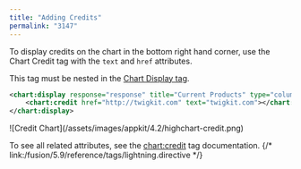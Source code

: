 ```yaml
---
title: "Adding Credits"
permalink: "3147"
---
```


To display credits on the chart in the bottom right hand corner, use the Chart Credit tag with the `text` and `href` attributes.

This tag must be nested in the [Chart Display tag](/fusion/5.9/3151/displaying-a-chart).

```xml
<chart:display response="response" title="Current Products" type="column" facet-name="current_products">
	<chart:credit href="http://twigkit.com" text="twigkit.com"></chart:credit>
</chart:display>
```

<Frame>![Credit Chart](/assets/images/appkit/4.2/highchart-credit.png)</Frame>

To see all related attributes, see the [chart:credit](/fusion/5.9/1127/chart-credit) tag documentation.
{/* link:/fusion/5.9/reference/tags/lightning.directive */}